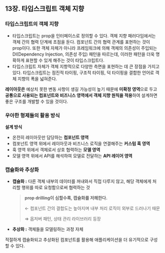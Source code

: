 ## 13장. 타입스크립트 객체 지향
### 타입스크립트의 객체 지향

- 타입스크립트는 prop을 인터페이스로 정의할 수 있다. 객체 지향 패러다임에서는 객체 간의 협력 단계에 초점을 둔다. 컴포넌트 간의 협력 관계를 표현하는 것이 prop이다. 또한 객체 자체가 아니라 프레임워크에 의해 객체의 의존성이 주입되는 DI(Dependency Injection, 의존성 주입) 패턴을 따르는데, 이러한 패턴을 더욱 명확하게 표현할 수 있게 해주는 것이 타입스크립트다.
- 타입스크립트 자체가 객체 지향적으로 다양한 측면을 표현하는 데 큰 장점을 가지고 있다. 타입스크립트는 점진적 타이핑, 구조적 타이핑, 덕 타이핑을 결합한 언어로 객체 지향의 폭을 넓혀준다.

**레이아웃은** 예상치 못한 변동 사항이 생길 가능성이 높기 때문에 **미확정 영역**으로 두고 **공통으로 사용되는 컴포넌트와 비즈니스 영역에서 객체 지향 원칙을 적용**하여 설계하면 좋은 구조를 개발할 수 있을 것이다.

### 우아한 형제들의 활용 방식

**설계 방식**

- 온전히 레이아웃만 담당하는 **컴포넌트 영역**
- 컴포넌트 영역 위에서 레이아웃과 비즈니스 로직을 연결해주는 **커스텀 훅 영역**
- 훅 영역 위에서 객체로서 상호 협력하는 **모델 영역**
- 모델 영역 위에서 API를 해석하여 모델로 전달하는 **API 레이어 영역**

### 캡슐화와 추상화

- **캡슐화 :** 다른 객체 내부의 데이터를 꺼내와서 직접 다루지 않고, 해당 객체에게 처리할 행위를 따로 요청함으로써 협력하는 것
    
    > **prop drilling이 심할수록, 캡슐화를 저해한다.**
    > 
    > 
    > ← 컴포넌트 간의 결합도는 높아지며 내부 처리 로직이 외부로 드러나기 때문
    > 
    > ⇒ 옵저버 패턴, 상태 관리 라이브러리 등장
    > 
- **추상화 :** 객체들을 모델링하는 과정 자체

적절하게 캡슐화되고 추상화된 컴포넌트를 활용해 애플리케이션을 더 유기적으로 구성할 수 있다.